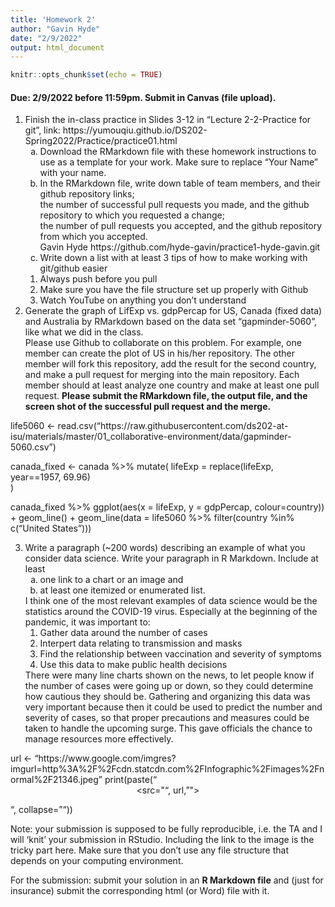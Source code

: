 ```yaml
---
title: 'Homework 2'
author: "Gavin Hyde"
date: "2/9/2022"
output: html_document
---
```


```r
knitr::opts_chunk$set(echo = TRUE)
```

#### Due: 2/9/2022 before 11:59pm. Submit in Canvas (file upload).

1. Finish the in-class practice in Slides 3-12 in "Lecture 2-2-Practice for git", link: https://yumouqiu.github.io/DS202-Spring2022/Practice/practice01.html  
    a. Download the RMarkdown file with these homework instructions to use as a template for your work. Make sure to replace "Your Name" with your name.  
    b. In the RMarkdown file, write down table of team members, and their github repository links;   
the number of successful pull requests you made, and the github repository to which you requested a change;  
the number of pull requests you accepted, and the github repository from which you accepted.  
Gavin Hyde https://github.com/hyde-gavin/practice1-hyde-gavin.git
    c. Write down a list with at least 3 tips of how to make working with git/github easier  
      1. Always push before you pull
      2. Make sure you have the file structure set up properly with Github
      3. Watch YouTube on anything you don't understand
      
2. Generate the graph of LifExp vs. gdpPercap for US, Canada (fixed data) and Australia by RMarkdown based on the data set "gapminder-5060", like what we did in the class.  
Please use Github to collaborate on this problem. For example, one member can create the plot of US in his/her repository. The other member will fork this repository, add the result for the second country, and make a pull request for merging into the main repository. Each member should at least analyze one country and make at least one pull request. **Please submit the RMarkdown file, the output file, and the screen shot of the successful pull request and the merge.**

life5060 <- read.csv("https://raw.githubusercontent.com/ds202-at-isu/materials/master/01_collaborative-environment/data/gapminder-5060.csv")


canada_fixed <- canada %>% mutate(
  lifeExp = replace(lifeExp, year==1957, 69.96)  
)


canada_fixed %>% 
  ggplot(aes(x = lifeExp, y = gdpPercap, colour=country)) + geom_line() +
  geom_line(data = life5060 %>% 
              filter(country %in% c("United States")))


3. Write a paragraph (~200 words) describing an example of what you consider data science. Write your paragraph in R Markdown. Include at least 
    a. one link to a chart or an image and 
    b. at least one itemized or enumerated list.
    
    I think one of the most relevant examples of data science would be the statistics around the COVID-19 virus. 
    Especially at the beginning of the pandemic, it was important to: 
    1. Gather data around the number of cases
    2. Interpert data relating to transmission and masks
    3. Find the relationship between vaccination and severity of symptoms
    4. Use this data to make public health decisions
    
    There were many line charts shown on the news, to let people know if the number of cases were going up or down, so
    they could determine how cautious they should be. Gathering and organizing this data was very important because
    then it could be used to predict the number and severity of cases, so that proper precautions and measures could
    be taken to handle the upcoming surge. This gave officials the chance to manage resources more effectively.

url <- "https://www.google.com/imgres?imgurl=http%3A%2F%2Fcdn.statcdn.com%2FInfographic%2Fimages%2Fnormal%2F21346.jpeg"
print(paste("<center><src=\"", url, "\"></center>", collapse=""))


Note: your submission is supposed to be fully reproducible, i.e. the TA and I will 'knit' your submission in RStudio. Including the link to the image is the tricky part here. Make sure that you don't use any file structure that depends on your computing environment.


For the submission: submit your solution in an **R Markdown file** and (just for insurance) submit the corresponding html (or Word) file with it. 
